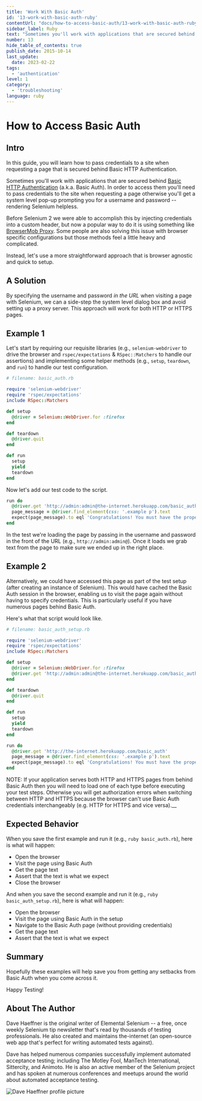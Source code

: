 ```yaml
---
title: 'Work With Basic Auth'
id: '13-work-with-basic-auth-ruby'
contentUrl: "docs/how-to-access-basic-auth/13-work-with-basic-auth-ruby"
sidebar_label: Ruby
text: "Sometimes you'll work with applications that are secured behind Basic HTTP Authentication. In order to access them you'll need to pass credentials to the site when requesting a page otherwise you'll get a system level pop-up prompting you for a username and password rendering Selenium helpless."
number: 13
hide_table_of_contents: true
publish_date: 2015-10-14
last_update:
  date: 2023-02-22
tags:
  - 'authentication'
level: 1
category:
  - 'troubleshooting'
language: ruby
---
```


# How to Access Basic Auth

## Intro

In this guide, you will learn how to pass credentials to a site when requesting a page that is secured behind Basic HTTP Authentication.

Sometimes you'll work with applications that are secured behind [Basic HTTP Authentication](http://en.wikipedia.org/wiki/Basic_access_authentication) (a.k.a. Basic Auth). In order to access them you'll need to pass credentials to the site when requesting a page otherwise you'll get a system level pop-up prompting you for a username and password -- rendering Selenium helpless.

Before Selenium 2 we were able to accomplish this by injecting credentials into a custom header, but now a popular way to do it is using something like [BrowserMob Proxy](http://bmp.lightbody.net/). Some people are also solving this issue with browser specific configurations but those methods feel a little heavy and complicated.

Instead, let's use a more straightforward approach that is browser agnostic and quick to setup.

## A Solution

By specifying the username and password _in the URL_ when visiting a page with Selenium, we can a side-step the system level dialog box and avoid setting up a proxy server. This approach will work for both HTTP or HTTPS pages.

## Example 1

Let's start by requiring our requisite libraries (e.g., `selenium-webdriver` to drive the browser and `rspec/expectations` & `RSpec::Matchers` to handle our assertions) and implementing some helper methods (e.g., `setup`, `teardown`, and `run`) to handle our test configuration.

```ruby
# filename: basic_auth.rb

require 'selenium-webdriver'
require 'rspec/expectations'
include RSpec::Matchers

def setup
  @driver = Selenium::WebDriver.for :firefox
end

def teardown
  @driver.quit
end

def run
  setup
  yield
  teardown
end
```

Now let's add our test code to the script.

```ruby
run do
  @driver.get 'http://admin:admin@the-internet.herokuapp.com/basic_auth'
  page_message = @driver.find_element(css: '.example p').text
  expect(page_message).to eql 'Congratulations! You must have the proper credentials.'
end
```

In the test we're loading the page by passing in the username and password in the front of the URL (e.g., `http://admin:admin@`). Once it loads we grab text from the page to make sure we ended up in the right place.

## Example 2

Alternatively, we could have accessed this page as part of the test setup (after creating an instance of Selenium). This would have cached the Basic Auth session in the browser, enabling us to visit the page again without having to specify credentials. This is particularly useful if you have numerous pages behind Basic Auth.

Here's what that script would look like.

```ruby
# filename: basic_auth_setup.rb

require 'selenium-webdriver'
require 'rspec/expectations'
include RSpec::Matchers

def setup
  @driver = Selenium::WebDriver.for :firefox
  @driver.get 'http://admin:admin@the-internet.herokuapp.com/basic_auth'
end

def teardown
  @driver.quit
end

def run
  setup
  yield
  teardown
end

run do
  @driver.get 'http://the-internet.herokuapp.com/basic_auth'
  page_message = @driver.find_element(css: '.example p').text
  expect(page_message).to eql 'Congratulations! You must have the proper credentials.'
end
```

NOTE: If your application serves both HTTP and HTTPS pages from behind Basic Auth then you will need to load one of each type before executing your test steps. Otherwise you will get authorization errors when switching between HTTP and HTTPS because the browser can't use Basic Auth credentials interchangeably (e.g. HTTP for HTTPS and vice versa).__

## Expected Behavior

When you save the first example and run it (e.g., `ruby basic_auth.rb`), here is what will happen:

+ Open the browser
+ Visit the page using Basic Auth
+ Get the page text
+ Assert that the text is what we expect
+ Close the browser

And when you save the second example and run it (e.g., `ruby basic_auth_setup.rb`), here is what will happen:

+ Open the browser
+ Visit the page using Basic Auth in the setup
+ Navigate to the Basic Auth page (without providing credentials)
+ Get the page text
+ Assert that the text is what we expect


## Summary

Hopefully these examples will help save you from getting any setbacks from Basic Auth when you come across it.

Happy Testing!

## About The Author

Dave Haeffner is the original writer of Elemental Selenium -- a free, once weekly Selenium tip newsletter that's read by thousands of testing professionals. He also created and maintains the-internet (an open-source web app that's perfect for writing automated tests against).

Dave has helped numerous companies successfully implement automated acceptance testing; including The Motley Fool, ManTech International, Sittercity, and Animoto. He is also an active member of the Selenium project and has spoken at numerous conferences and meetups around the world about automated acceptance testing.

![Dave Haeffner profile picture](/img/authors/dave-haeffner.jpeg#author-img 'a title')

